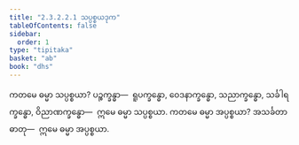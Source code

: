 ```yaml
---
title: "2.3.2.2.1 သပ္ပစ္စယဒုက"
tableOfContents: false
sidebar:
  order: 1
type: "tipitaka"
basket: "ab"
book: "dhs"
---
```



<DynamicBreadcrumb />

<Division number="1089" book="dhs" e="ch" v="29" p="219">

<Paragraph number="1758" book="dhs">
ကတမေ ဓမ္မာ သပ္ပစ္စယာ? ပဉ္စက္ခန္ဓာ—  ရူပက္ခန္ဓော, ဝေဒနာက္ခန္ဓော, သညာက္ခန္ဓော, သင်္ခါရက္ခန္ဓော, ဝိညာဏက္ခန္ဓော—  ဣမေ ဓမ္မာ သပ္ပစ္စယာ.
</Paragraph>

</Division>
<Division number="1090" book="dhs" e="ch" v="29" p="219">

<Paragraph number="1759" book="dhs">
ကတမေ ဓမ္မာ အပ္ပစ္စယာ? အသင်္ခတာ ဓာတု—  ဣမေ ဓမ္မာ အပ္ပစ္စယာ.
</Paragraph>
</Division>
